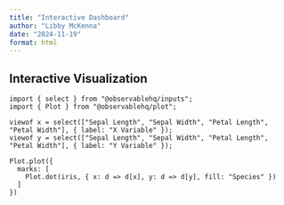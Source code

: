 ```yaml
---
title: "Interactive Dashboard"
author: "Libby McKenna"
date: "2024-11-19"
format: html
---
```


## Interactive Visualization

```ojs
import { select } from "@observablehq/inputs";
import { Plot } from "@observablehq/plot";

viewof x = select(["Sepal Length", "Sepal Width", "Petal Length", "Petal Width"], { label: "X Variable" });
viewof y = select(["Sepal Length", "Sepal Width", "Petal Length", "Petal Width"], { label: "Y Variable" });

Plot.plot({
  marks: [
    Plot.dot(iris, { x: d => d[x], y: d => d[y], fill: "Species" })
  ]
})
```